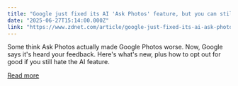 ```yaml
---
title: "Google just fixed its AI 'Ask Photos' feature, but you can still opt out - here's how"
date: "2025-06-27T15:14:00.000Z"
link: "https://www.zdnet.com/article/google-just-fixed-its-ai-ask-photos-feature-but-you-can-still-opt-out-heres-how/"
---
```


Some think Ask Photos actually made Google Photos worse. Now, Google says it's heard your feedback. Here's what's new, plus how to opt out for good if you still hate the AI feature.

[Read more](https://www.zdnet.com/article/google-just-fixed-its-ai-ask-photos-feature-but-you-can-still-opt-out-heres-how/)
